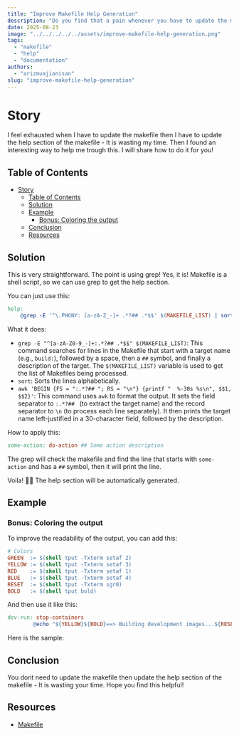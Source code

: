 ```yaml
---
title: "Improve Makefile Help Generation"
description: "Do you find that a pain whenever you have to update the makefile then update the help section of the makefile? I have a solution for you!"
date: 2025-08-23
image: "../../../../../assets/improve-makefile-help-generation.png"
tags:
  - "makefile"
  - "help"
  - "documentation"
authors:
  - "arizmuajianisan"
slug: "improve-makefile-help-generation"
---
```


# Story

I feel exhausted when I have to update the makefile then I have to update the help section of the makefile - It is wasting my time.
Then I found an interesting way to help me trough this. I will share how to do it for you!

## Table of Contents

- [Story](#story)
  - [Table of Contents](#table-of-contents)
  - [Solution](#solution)
  - [Example](#example)
    - [Bonus: Coloring the output](#bonus-coloring-the-output)
  - [Conclusion](#conclusion)
  - [Resources](#resources)

## Solution

This is very straightforward. The point is using grep! Yes, it is! Makefile is a shell script, so we can use grep to get the help section.

You can just use this:

```makefile
help:
	@grep -E '^\.PHONY: [a-zA-Z_-]+ .*?## .*$$' $(MAKEFILE_LIST) | sort | awk 'BEGIN {FS = "(: |##)"}; {printf "\033[36m%-30s\033[0m %s\n", $$1, $$2}'
```

What it does:
- `grep -E "^[a-zA-Z0-9_-]+:.*?## .*$$" $(MAKEFILE_LIST)`: This command searches for lines in the Makefile that start with a target name (e.g., `build:`), followed by a space, then a `##` symbol, and finally a description of the target. The `$(MAKEFILE_LIST)` variable is used to get the list of Makefiles being processed.
- `sort`: Sorts the lines alphabetically.
- `awk 'BEGIN {FS = ":.*?## "; RS = "\n"} {printf "  %-30s %s\n", $$1, $$2}'`: This command uses `awk` to format the output. It sets the field separator to `:.*?## ` (to extract the target name) and the record separator to `\n` (to process each line separately). It then prints the target name left-justified in a 30-character field, followed by the description.

How to apply this:

```makefile
some-action: do-action ## Some action description
```

The grep will check the makefile and find the line that starts with `some-action` and has a `##` symbol, then it will print the line.

Voila! 🐱‍🏍 The help section will be automatically generated.

## Example

<script src="https://asciinema.org/a/735273.js" id="asciicast-735273" async="true"></script>

### Bonus: Coloring the output

To improve the readability of the output, you can add this:

```makefile
# Colors
GREEN  := $(shell tput -Txterm setaf 2)
YELLOW := $(shell tput -Txterm setaf 3)
RED    := $(shell tput -Txterm setaf 1)
BLUE   := $(shell tput -Txterm setaf 4)
RESET  := $(shell tput -Txterm sgr0)
BOLD   := $(shell tput bold)
```

And then use it like this:

```makefile
dev-run: stop-containers
        @echo "${YELLOW}${BOLD}==> Building development images...${RESET}"
```

Here is the sample:

<script src="https://asciinema.org/a/735275.js" id="asciicast-735275" async="true"></script>

## Conclusion

You dont need to update the makefile then update the help section of the makefile - It is wasting your time.
Hope you find this helpful!

## Resources

- [Makefile](https://www.gnu.org/software/make/make.html)